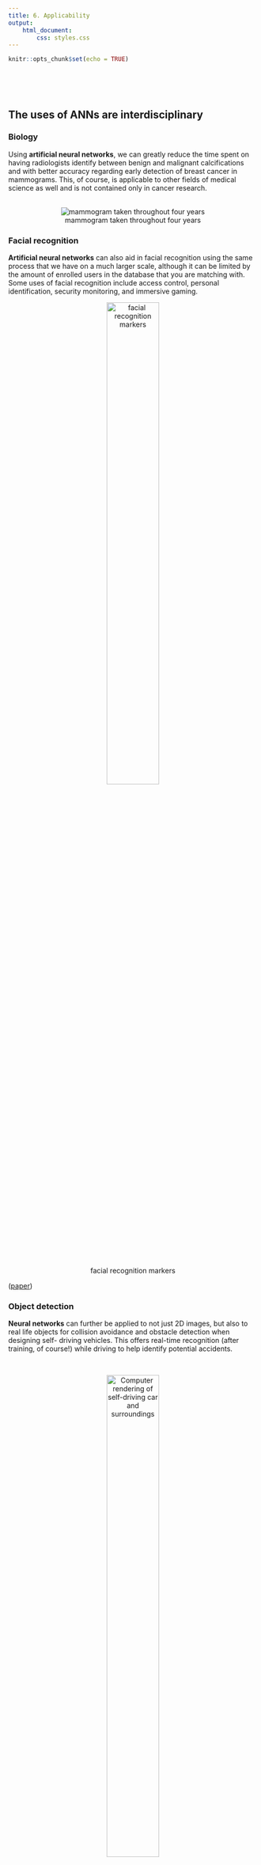```yaml
---
title: 6. Applicability
output: 
    html_document:
        css: styles.css
---
```


```r
knitr::opts_chunk$set(echo = TRUE)
```

<p>&nbsp;</p>
<p>&nbsp;</p>


## The uses of ANNs are interdisciplinary {.tabset .tabset-fade .tabset-pills}
### Biology
Using **artificial neural networks**, we can greatly reduce the time spent on having
radiologists identify between benign and malignant calcifications and with
better accuracy regarding early detection of breast cancer in mammograms.  This,
of course, is applicable to other fields of medical science as well and is not
contained only in cancer research.  
\
<center>
    
![mammogram taken throughout four years](./AI_breasts)

</center>



### Facial recognition
**Artificial neural networks** can also aid in facial recognition using the same
process that we have on a much larger scale, although it can be limited by the
amount of enrolled users in the database that you are matching with.  Some uses of facial recognition include access control, personal identification, security monitoring, and immersive gaming.
\
<center>

![facial recognition markers](./frm.jpg){width=50%}

</center>
([paper](https://www.researchgate.net/publication/258312237_Face_Recognition_Using_Artificial_Neural_Networks))

### Object detection
**Neural networks** can further be applied to not just 2D images, but also to real
life objects for collision avoidance and obstacle detection when designing self-
driving vehicles.  This offers real-time recognition (after training, of course!) while driving to help identify potential accidents.

\

<center>

![Computer rendering of self-driving car and surroundings](object_detection.gif){width=50%} 

</center>



### Robotics
We can also use this to better sort recyclables instead of relying
on human eye detection.  The speed of which recyclables are sorted can also
increase with the implementation of the **convolutional neural network**, which we
mentioned was better suited to image recognition than an artificial neural
network.

<center>

![robot arms picking paper from plastic](./recycling_robot.gif)

</center>



